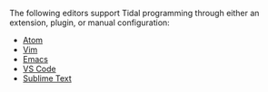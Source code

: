<translate>
<!--T:1-->
The following editors support Tidal programming through either an extension, plugin, or manual configuration:

<!--T:2-->
* [[Atom]]
* [[Vim]]
* [[Emacs]]
* [[VS Code]]
* [[Sublime Text]]

</translate>